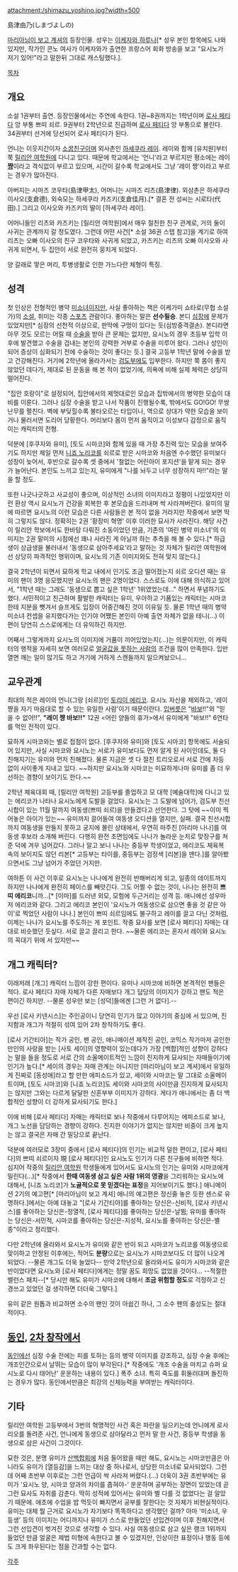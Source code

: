 attachment:/shimazu_yoshino.jpg?width=500

島津由乃(しまづよしの)

[[마리아님이 보고 계셔]]의 등장인물. 성우는 [[이케자와 하루나]][* 성우 본인 항목에도 나와있지만, 작가인 콘노 여사가 이케자와가 출연한 프랑스어 회화 방송을 보고 "요시노가 저기 있어!"라고 말한뒤 그대로 캐스팅했다.]. 

[[목차]]

== 개요 ==
소설 1권부터 출연. 등장인물에서는 주연에 속한다. 1권~8권까지는 1학년이며 [[로사 페티다]] 앙 부통 쁘띠 쇠르. 9권부터 2학년으로 진급하며 [[로사 페티다]] 앙 부통으로 불린다. 34권부터 선거에 당선되어 로사 페티다가 된다.

언니는 이웃지간이자 [[소꿉친구]]이며 외사촌인 [[하세쿠라 레이]]. 레이와 함께 [유치원]부터 쭉 [[릴리안 여학원]]에 다니고 있다. 때문에 학교에서는 '언니'라고 부르지만 평소에는 레이 '''[[쨩]]'''이라고 격식없이 부르고 있으며, 시간이 갈수록 학교에서도 그냥 '레이 쨩'이라고 부르는 경우가 많아진다.

아버지는 시마즈 코우타(島津甲太), 어머니는 시마즈 리츠(島津律). 외삼촌은 하세쿠라 이사오(支倉德), 외숙모는 하세쿠라 카즈키(支倉佳月).[* 결혼 전 성씨는 시로타(代田).] 그리고 이사오와 카즈키의 딸이 [하세쿠라 레이]. 

어머니들인 리츠와 카즈키는 [릴리안 여학원]에서 매우 절친한 친구 관계로, 거의 둘이 사귀는 관계까지 갈 정도였다. 그런데 어떤 사건[* 소설 36권 스텝 참고]을 계기로 하여 리츠는 오빠 이사오의 친구 코우타와 사귀게 되었고, 카즈키는 리츠의 오빠 이사오와 사귀게 되면서, 두 집안이 서로 완전히 뭉치게 되었다.

양 갈래로 땋은 머리, 투병생활로 인한 가느다란 체형이 특징.

== 성격 ==
첫 인상은 전형적인 병약 [[미소녀]]이지만, 사실 좋아하는 책은 이케가미 쇼타로(무협 소설가)의 [[소설]], 취미는 각종 [[스포츠]] 관람이다. 좋아하는 말은 '''선수필승'''. 본디 [[심장]]에 문제가 있었지만[* 심장의 선천적 이상으로, 판막에 구멍이 있다는 듯(심방중격결손). 본디라면 아무 것도 모르는 어릴 때 [[수술]]을 받아 큰 문제는 없지만, 요시노의 경우 초등부 입학 이후에 발견했고 수술을 겁내는 본인의 강력한 거부로 수술을 미루어 왔다. 그러나 성인이 되어 증상이 심화되기 전에 수술하는 것이 좋다는 듯.] 결국 고등부 1학년 말에 수술을 받고 건강해진다. 거기에 2학년에 올라가서는 [[검도]]부에도 입부한다. 하지만 쭉 몸이 좋지 않았던 데다가, 제대로 된 운동을 해 본 적이 없었기에, 의욕에 비해 실제 체력은 상당히 떨어진다.

"집안 호랑이"로 설정되어, 집안에서의 제멋대로인 모습과 집밖에서의 병약한 모습이 대비를 이룬다. 그러나 심장 수술을 받고 나서 작품이 진행될수록, 밖에서도 GO!GO! 무쌍난무를 펼친다. 벽에 부딪힐수록 불타오르는 타입이나, 역으로 상대가 약한 모습을 보이거나 물러서면 도리어 당황한다. 머리보다 몸이 먼저 움직이고 이성보다 감정으로 움직이는 캐릭터의 전형. 

덕분에 [후쿠자와 유미], [토도 시마코]와 함께 있을 때 가장 추진력 있는 모습을 보여주기도 하지만 제일 먼저 [[니죠 노리코]]를 쇠르로 받은 시마코와 처음엔 수수했던 유미보다 성장이 늦어서, 후반으로 갈수록 셋 중에서 '철없는 어린아이 포지션'을 맡게 되는 경우가 늘어난다. 본인도 느끼고 있는지, 유미에게 "나를 놔두고 너무 성장하지 마!!"라는 말을 할 정도.

또한 나긋나긋하고 사교성이 좋으며, 이상적인 소녀의 이미지라고 정평이 나있었지만 이런 환상 역시 요시노가 건강을 회복한 후 본모습을 드러내며 싹 사라져버린다. 유미의 말에 따르면 요시노의 이런 모습은 다른 사람들은 본 적이 없을 거라지만 작중에서 보면 딱히 그렇지도 않다. 정확히는 2권 '황장미 혁명' 이후 이러한 묘사가 사라진다. 해당 사건이 릴리안 학보에서도 한바탕 다뤄진 소동이었던 만큼, 기존의 '여린 병약 미소녀'의 이미지는 2권 말미의 시점에선 꽤나 사라진 게 아닐까 하는 추측을 해 볼 수 있다.[* 하급생이 상급생을 불러내서 '동생으로 삼아주세요'라고 말하는 것 자체가 릴리안 여학원에선 상당히 파격적인 행위이며, 요시노의 기존 이미지와도 전혀 맞지 않는다.]

결국 2학년이 되면서 묘하게 학교 내에서 인기도 조금 떨어졌는지 쇠르 오디션 때는 유미의 팬이 3명 응모했지만 요시노의 팬은 2명이었다. 스스로도 이에 대해 의식하고 있어서, "1학년 때는 그래도 '동생으로 뽑고 싶은 1학년' 1위였었는데…" 하면서 푸념하기도 했다. 서민적이고 친근하며 활발한 캐릭터는 유미, 우아하고 기품있는 캐릭터는 시마코한테 지분을 뺏겨서 슬프게도 입장이 어중간해진 것이 이유일 듯. 물론 1학년 때의 병약 미소녀 컨셉을 유지했다가는 인기야 어쨌든 본인이 아예 출연 자체가 없을 테니(…) 이 편이 당연히 스스로에게는 더 유익하긴 하지만. 

어째서 그렇게까지 요시노의 이미지에 거품이 끼어있었는지(…)는 의문이지만, 이 캐릭터의 행적을 자세히 보면 여러모로 [[얼굴값을 못하는 사람]]의 조건을 많이 만족한다. 입만 열면 깨는 일이 많기도 하고 거기에 거하게 스캔들까지 일으켜놨으니…

== 교우관계 ==
최대의 적은 레이의 언니(그랑 [쇠르])인 [[토리이 에리코]]. 요시노 자신을 제외하고, '레이 쨩을 자기 마음대로 할 수 있는 유일한 사람'이기 때문이란다. [[입버릇]]은 "[[바보]]!!"와 "믿을 수 없어!!", '''"레이 쨩 바보!!"''' 12권 <어린 양들의 휴가>에서 유미에게 "바보!!" 6연타를 먹인 전적이 있다.

묘하게 시마코와는 별로 접점이 없다. [후쿠자와 유미]와 [토도 시마코] 항목에도 서술되어 있지만, 사실 시마코와 요시노는 서로가 유미보다도 먼저 알게 된 사이인데도, 둘 다 친해지기는 유미와 먼저 친해졌다. 물론 지금은 셋 다 절친 트리오로서 서로 간에 차등 없이 사이좋게 지내고 있다. ~~하지만 요시노와 시마코는 미묘하게나마 유미를 좀 더 우선하는 경향이 보이기도 한다.~~

2학년 체육대회 때, [릴리안 여학원] 고등부를 졸업하고 모 대학 [예술대학]에 다니고 있는 에리코가 나타나 요시노에게 도발을 걸었다. 요시노는 그 도발에 넘어가, 검도부 친선시합이 있는 11월 말까지 여동생(쁘띠 쇠르)을 만들겠다고 선언한다. 그 탓에 ~~이미 찍어놓은 아이가 있는~~ 유미까지 끌어들여 여동생 오디션을 열지만, 실패. 결국 친선시합까지 여동생을 만들지 못하고 궁지에 몰린 상태에서, 우연히 마주친 [아리마 나나]를 여동생 후보라 소개해 버린다. 다행히 완전 초면임에도 나나가 놀라운 눈치로 맞장구를 쳐준 덕에 겨우 넘어갔다. 그러나 알고 보니 나나는 중등부 학생이었고, 에리코도 체육복 속의 보이지도 않던 리본[* 고등부는 타이를, 중등부는 검정색 [리본]을 맨다.]를 알아봤으면서도 그냥 넘어가 주었던 거지만. 

여하튼 이 사건 이후로 요시노는 나나에게 완전히 반해버리게 되고, 일종의 데이트까지 하지만 나나에게 완전히 페이스를 빼앗긴다. 그도 어쩔 수 없는 것이, 나나는 완전히 '''쁘띠 에리코'''니까…[* [이마]를 드러낸 외모, 모험에 두근거리는 성격 등. 애니에선 성우마저 에리코와 같다. 그리고 에리코 본인이 '요시노가 여동생으로 삼으면 좋을 것 같은 아이'로 찍었던 사람이 나나.] 본인이 쁘띠 쇠르임에도 불구하고 레이를 끌고 다닌 것처럼, 이제는 나나가 요시노를 주도하는 게 포인트. 작중 묘사를 보면 [로사 페티다] 자매는 대대로 비슷했던 듯싶다. 서로 끌고 끌리고 한다. ~~물론 에리코는 혼자서 레이와 요시노의 꼭대기 위에 서 있지만~~

== 개그 캐릭터? ==
이래저래 [개그] 캐릭터 느낌이 강한 편이다. 유미나 시마코에 비하면 본격적인 팬들은 적다. 로사 페티다 자매 자체가 다른 자매보다 개그 담당의 이미지가 강하고 팬도 적은 편이긴 하지만. --물론 성우만 보는 [성덕]들에겐 [그런 거 없다].--

우선 [로사 키넨시스]는 주인공이니 당연히 인기가 많고 이야기의 중심에 서 있으며, 진지함과 개그가 적절히 섞여 있어 2차 창작하기도 좋다. 

[로사 기간티아]는 작가 공인, 팬 공인, 애니매이션 제작진 공인, 코믹스 작가마저 공인한 만인의 사랑을 받는 [사토 세이]의 영향력이 있는데다가 가장 [백합]적인 성향이 강하다는 말을 들을 정도로 서로 간의 소울메이트적인 느낌이 진지하게 묘사되는 자매들이기에 인기가 높다.[* 세이의 경우는 자매 관계는 아니지만 [마리아님이 보고 계셔]에서 유일하게 진짜로 [동성애]라고 할 만한 에피소드가 있고, 세이와 시마코는 말 그대로 소울메이트이며, [토도 시마코]와 [니죠 노리코]도 세이와 시마코의 사이만큼 진지하게 묘사되지는 않지만 그와는 다르게 달달한 신혼부부 이미지가 강하다. 게다가 애니에서는 좀 더 백합적인 성향이 더 강하게 묘사되기도 한다.]

이에 비해 [로사 페티다] 자매는 캐릭터로 보나 작중에서 다루어지는 에피소드로 보나, 개그 노선을 담당하는 경향이 강하다. 진지한 이야기가 없지는 않지만 비중이 크게 높지는 않고 결국은 자매 간 밀당으로 끝난다. 

덕분에 여러모로 3장미 중에서 [로사 페티다]의 인기는 비교적 덜한 편이고, [로사 페티다]의 쁘띠 쇠르이자 現 [로사 페티다]인 요시노도 인기가 다른 친구들에 비하면 적다. 심지어 작중의 [[릴리안 여학원]] 학생들에게 있어서도 요시노의 인기는 유미와 시마코에게 밀린다(…)[* 작중에서 '''한때 여동생 삼고 싶은 사람 1위의 영광'''을 그리워하는 요시노에 대해서, [니죠 노리코]가 '''노골적으로 못 믿겠다는 표정'''을 지어보이기도 했다.] 애니메이션 2기의 예고편[* [마리아님이 보고 계셔] 애니의 예고편은 정신줄 놓은 듯한 센스로 유명하다.]에서는 아예 대놓고 "[로사 기간티아]를 좋아하는 당신은-신비적, [로사 키넨시스]를 좋아하는 당신은-정열적, [로사 페티다]를 좋아하는 당신은-날뜀; 유미를 좋아하는 당신은-서민적, 시마코를 좋아하는 당신은-지성적, 요시노를 좋아하는 당신은-별종"이라고 정리했다.

다만 2학년에 올라와서 요시노가 유미와 같은 반이 되고 시마코가 노리코를 여동생으로 맞이하고 안정된 이후에는, 적어도 '''분량'''으로는 요시노가 시마코보다도 더 많이 나오게 되었다. --물론 개그도 더욱 늘었다-- 만약 2학년으로 올라와서도 유미가 시마코와 같은 반이었다면 요시노와 [로사 페티다]에게는 정말 꿈도 희망도 없었을 것이다… --적절한 밸런스 패치--[* 당시만 해도 유미가 시마코에 대해서 '''조금 위험할 정도'''로 걱정하고 신경쓰고 있었던 걸 생각하면 더더욱 그렇다.]

유미 같은 원톱과 비교하면 소수의 팬인 것이 아쉽긴 하나, 그 소수 팬의 충성도는 절대적이다. 

== [[동인]], [[2차 창작]]에서 ==
[[동인]]에선 심장 수술 전에는 피를 토하는 등의 병약 이미지를 강조하고, 심장 수술 후에는 개조인간으로서 날뛰는 모습이 많이 부각된다.[* 작중에도 '개조 수술을 마치고 슈퍼 요시노로 다시 태어난' 운운하는 내용이 있다.] 폭주 소녀. 특히 죽도를 휘둘러대며 돌진하는 경우가 많다. 동인에서만큼은 최강의 신체능력을 부여받는 캐릭터이다. 

== 기타 ==
릴리안 여학원 고등부에서 3번의 혁명적인 사건 혹은 파란을 일으키는데 언니에게 로사리오를 돌려준 사건, 언니에게 동생으로 삼아달라고 먼저 말 한 사건, 중등부 학생을 동생으로 삼은 사건이 그것이다.

묘한 것은, 분명 유미가 [[산백합회]]에 처음 들어왔을 때만 해도, 요시노는 시마코만큼은 아니라도 유미가 [열등감]을 느끼는 대상 중 하나로서, 상당한 미소녀로 묘사되었다. 그런데 어째 초반부 이후로는 그런 언급이 싹 사라져 버렸다.(…) 더욱이 3권 초반부에는 유미가 '요시노 양, 시마코 양과의 차이를 좁혀야-' 운운하며 공부하는 장면이 있었는데 곧 그런 묘사도 자취를 감춘다. 딱히 성적에 있어서는 유미와 별 다를 것 없었다는 걸 알았기 때문에. 애초에 수업을 밥 먹듯이 빠지면서 공부를 잘한다는 것 자체가 비현실적이다. 유미는 대체 뭘 근거로 요시노가 자기보다 똑똑하다고 생각했던 걸까? 
아마 '미소녀, 우등생' 등의 이미지는 어디까지나 유미가 스스로 만들었던 선입견이며 이후 친해지면서 그런 선입견이 벗겨진 것으로 생각할 수 있다. 사실 여동생으로 삼고 싶은 랭크 1위까지 들었던 만큼 얼굴은 제법 미형에 속한다고 볼 수 있겠지만, 인상이란 표정이나 행동 등에도 크게 좌우된다는 점을 간과할 수는 없다.

[[각주]]
